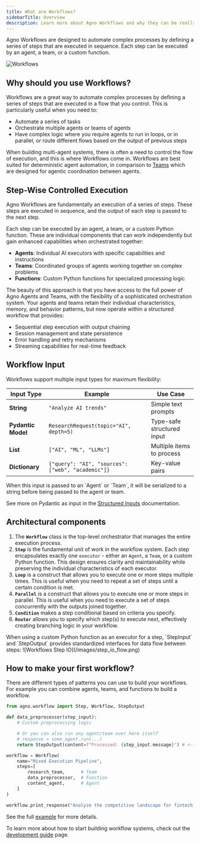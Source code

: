 ```yaml
---
title: What are Workflows?
sidebarTitle: Overview
description: Learn more about Agno Workflows and why they can be really useful to build a multi-agent system 
---
```


Agno Workflows are designed to automate complex processes by defining a series of steps that are executed in sequence. Each step can be executed by an agent, a team, or a custom function.

![Workflows](/images/workflows_v2_flow.png)


## Why should you use Workflows?

Workflows are a great way to automate complex processes by defining a series of steps that are executed in a flow that you control. This is particularly useful when you need to:

- Automate a series of tasks
- Orchestrate multiple agents or teams of agents
- Have complex logic where you require agents to run in loops, or in parallel, or route different flows based on the output of previous steps

When building multi-agent systems, there is often a need to control the flow of execution, and this is where Workflows come in. Workflows are best suited for deterministic agent automation, in comparison to [Teams](/docs/documentation/teams/introduction) which are designed for agentic coordination between agents.


## Step-Wise Controlled Execution
Agno Workflows are fundamentally an execution of a series of steps. These steps are executed in sequence, and the output of each step is passed to the next step.

Each step can be executed by an agent, a team, or a custom Python function. These are individual components that can work independently but gain enhanced capabilities when orchestrated together:
- **Agents**: Individual AI executors with specific capabilities and instructions
- **Teams**: Coordinated groups of agents working together on complex problems
- **Functions**: Custom Python functions for specialized processing logic

The beauty of this approach is that you have access to the full power of Agno Agents and Teams, with the flexibility of a sophisticated orchestration system. 
Your agents and teams retain their individual characteristics, memory, and behavior patterns, but now operate within a structured workflow that provides:
- Sequential step execution with output chaining
- Session management and state persistence
- Error handling and retry mechanisms
- Streaming capabilities for real-time feedback

## Workflow Input

Workflows support multiple input types for maximum flexibility:

 | Input Type | Example | Use Case |
 |------------|---------|----------|
 | **String** | `"Analyze AI trends"` | Simple text prompts |
 | **Pydantic Model** | `ResearchRequest(topic="AI", depth=5)` | Type-safe structured input |
 | **List** | `["AI", "ML", "LLMs"]` | Multiple items to process |
 | **Dictionary** | `{"query": "AI", "sources": ["web", "academic"]}` | Key-value pairs |

<Note>
When this input is passed to an `Agent` or `Team`, it will be serialized to a string before being passed to the agent or team.
</Note>

See more on Pydantic as input in the [Structured Inputs](/docs/documentation/workflows/advanced#structured-inputs) documentation.

## Architectural components
1. The **`Workflow`** class is the top-level orchestrator that manages the entire execution process.
2. **`Step`** is the fundamental unit of work in the workflow system. Each step encapsulates exactly one `executor` - either an `Agent`, a `Team`, or a custom Python function. This design ensures clarity and maintainability while preserving the individual characteristics of each executor.
3. **`Loop`** is a construct that allows you to execute one or more steps multiple times. This is useful when you need to repeat a set of steps until a certain condition is met.
4. **`Parallel`** is a construct that allows you to execute one or more steps in parallel. This is useful when you need to execute a set of steps concurrently with the outputs joined together.
5. **`Condition`** makes a step conditional based on criteria you specify.
6. **`Router`** allows you to specify which step(s) to execute next, effectively creating branching logic in your workflow.

<Note>
When using a custom Python function as an executor for a step, `StepInput` and `StepOutput` provides standardized interfaces for data flow between steps:
![Workflows Step IO](/images/step_io_flow.png)
</Note>

## How to make your first workflow?

There are different types of patterns you can use to build your workflows. 
For example you can combine agents, teams, and functions to build a workflow.

```python
from agno.workflow import Step, Workflow, StepOutput

def data_preprocessor(step_input):
    # Custom preprocessing logic

    # Or you can also run any agent/team over here itself
    # response = some_agent.run(...)
    return StepOutput(content=f"Processed: {step_input.message}") # <-- Now pass the agent/team response in content here

workflow = Workflow(
    name="Mixed Execution Pipeline",
    steps=[
        research_team,      # Team
        data_preprocessor,  # Function
        content_agent,      # Agent
    ]
)

workflow.print_response("Analyze the competitive landscape for fintech startups", markdown=True)
```
See the full [example](/examples/use-cases/workflows/01-basic-workflows/sequence_of_functions_and_agents) for more details.

To learn more about how to start building workflow systems, check out the [development guide](/docs/documentation/workflows/types_of_workflows) page.